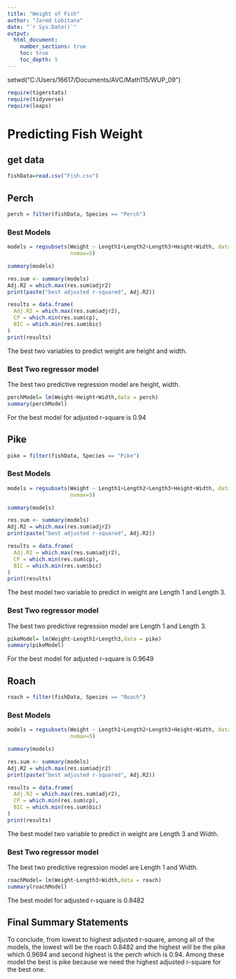 ```yaml
---
title: "Weight of Fish"
author: "Jared Lobitana"
date: "`r Sys.Date()`"  
output: 
  html_document:
    number_sections: true
    toc: true
    toc_depth: 5
---
```


 setwd("C:/Users/16617/Documents/AVC/Math115/WUP_09")

```r
require(tigerstats)
require(tidyverse)
require(leaps)
```

# Predicting Fish Weight
## get data
```r
fishData=read.csv("Fish.csv")
```


## Perch
```r
perch = filter(fishData, Species == "Perch")
```

### Best Models
```r
models = regsubsets(Weight ~ Length1+Length2+Length3+Height+Width, data=perch,
                    nvmax=5)

summary(models)

res.sum <- summary(models)
Adj.R2 = which.max(res.sum$adjr2)
print(paste("best adjusted r-squared", Adj.R2))

results = data.frame(
  Adj.R2 = which.max(res.sum$adjr2),
  CP = which.min(res.sum$cp),
  BIC = which.min(res.sum$bic)
)
print(results)

```

The best two variables to predict weight are height and width.


### Best Two regressor model

The best two predictive regression model are height, width.

```r
perchModel= lm(Weight~Height+Width,data = perch)
summary(perchModel)
```

For the best model for adjusted r-square is 0.94

## Pike
```r
pike = filter(fishData, Species == "Pike")
```

### Best Models

```r
models = regsubsets(Weight ~ Length1+Length2+Length3+Height+Width, data=pike,
                    nvmax=5)

summary(models)

res.sum <- summary(models)
Adj.R2 = which.max(res.sum$adjr2)
print(paste("best adjusted r-squared", Adj.R2))

results = data.frame(
  Adj.R2 = which.max(res.sum$adjr2),
  CP = which.min(res.sum$cp),
  BIC = which.min(res.sum$bic)
)
print(results)

```

The best model two variable to predict in weight are Length 1 and Length 3. 

### Best Two regressor model

The best two predictive regression model are Length 1 and Length 3.

```r
pikeModel= lm(Weight~Length1+Length3,data = pike)
summary(pikeModel)
```

For the best model for adjusted r-square is 0.9649

## Roach

```r
roach = filter(fishData, Species == "Roach")
```

### Best Models

```r
models = regsubsets(Weight ~ Length1+Length2+Length3+Height+Width, data=roach,
                    nvmax=5)

summary(models)

res.sum <- summary(models)
Adj.R2 = which.max(res.sum$adjr2)
print(paste("best adjusted r-squared", Adj.R2))

results = data.frame(
  Adj.R2 = which.max(res.sum$adjr2),
  CP = which.min(res.sum$cp),
  BIC = which.min(res.sum$bic)
)
print(results)

```

The best model two variable to predict in weight are Length 3 and Width. 

### Best Two regressor model

The best two predictive regression model are Length 1 and Width.

```r
roachModel= lm(Weight~Length3+Width,data = roach)
summary(roachModel)
```

The best model for adjusted r-square is 0.8482


## Final Summary Statements
To conclude, from lowest to highest adjusted r-square, among all of the models, the lowest will be the roach 0.8482 and the highest will be the pike which 0.9694 and second highest is the perch which is 0.94. Among these model the best is pike because we need the highest adjusted r-square for the best one.